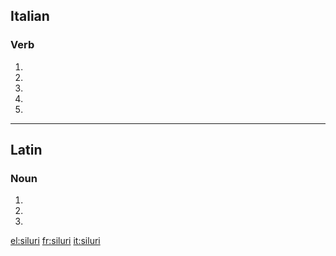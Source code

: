 ==Italian==

===Verb===
{{head|it|verb form}}

# {{inflection of|silurare||2|s|pres|indc|lang=it}}
# {{inflection of|silurare||1|s|pres|subj|lang=it}}
# {{inflection of|silurare||2|s|pres|subj|lang=it}}
# {{inflection of|silurare||3|s|pres|subj|lang=it}}
# {{inflection of|silurare||3|s|impr|lang=it}}

----

==Latin==

===Noun===
{{la-noun-form|silūrī}}

# {{inflection of|silūrus||nom|p|lang=la}}
# {{inflection of|silūrus||gen|s|lang=la}}
# {{inflection of|silūrus||voc|p|lang=la}}

[[el:siluri]]
[[fr:siluri]]
[[it:siluri]]